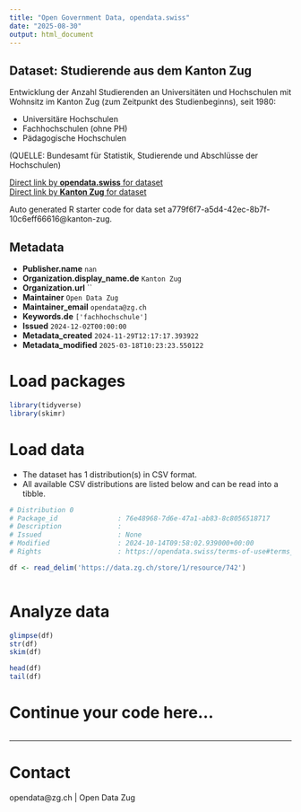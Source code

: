 ```yaml
---
title: "Open Government Data, opendata.swiss"
date: "2025-08-30"
output: html_document
---
```


## Dataset: Studierende aus dem Kanton Zug

Entwicklung der Anzahl Studierenden an Universitäten und Hochschulen mit Wohnsitz im Kanton Zug (zum Zeitpunkt des Studienbeginns), seit 1980:

- Universitäre Hochschulen
- Fachhochschulen (ohne PH)
- Pädagogische Hochschulen

(QUELLE: Bundesamt für Statistik, Studierende und Abschlüsse der Hochschulen)

[Direct link by **opendata.swiss** for dataset](https://opendata.swiss/de/dataset/studierende-aus-dem-kanton-zug)<br>
[Direct link by **Kanton Zug** for dataset](https://www.zg.ch/behoerden/gesundheitsdirektion/statistikfachstelle/themen/bildung/tertiaerstufe)

Auto generated R starter code for data set a779f6f7-a5d4-42ec-8b7f-10c6eff66616@kanton-zug.

## Metadata

- **Publisher.name** `nan`
- **Organization.display_name.de** `Kanton Zug`
- **Organization.url** ``
- **Maintainer** `Open Data Zug`
- **Maintainer_email** `opendata@zg.ch`
- **Keywords.de** `['fachhochschule']`
- **Issued** `2024-12-02T00:00:00`
- **Metadata_created** `2024-11-29T12:17:17.393922`
- **Metadata_modified** `2025-03-18T10:23:23.550122`


# Load packages

```r

library(tidyverse)
library(skimr)

```

# Load data

-   The dataset has 1 distribution(s) in CSV format.
-   All available CSV distributions are listed below and can be read into a tibble.

```r

# Distribution 0
# Package_id               : 76e48968-7d6e-47a1-ab83-8c8056518717
# Description              : 
# Issued                   : None
# Modified                 : 2024-10-14T09:58:02.939000+00:00
# Rights                   : https://opendata.swiss/terms-of-use#terms_by

df <- read_delim('https://data.zg.ch/store/1/resource/742')



```

# Analyze data

```r

glimpse(df)
str(df)
skim(df)

head(df)
tail(df)

```

# Continue your code here...

```r

```

------------------------------------------------------------------------

# Contact

opendata@zg.ch | Open Data Zug

